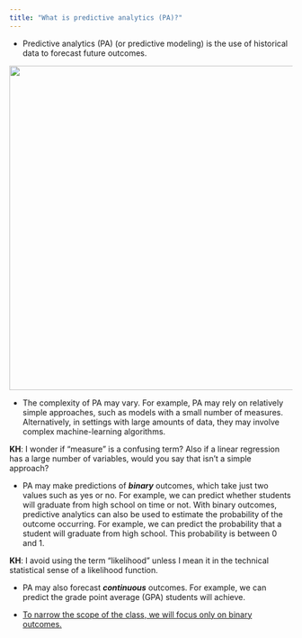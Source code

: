 ```yaml
---
title: "What is predictive analytics (PA)?"
---
```


-   Predictive analytics (PA) (or predictive modeling) is the use of historical data to forecast future outcomes. 

![](images/shutterstock_PA2.jpg){fig-align="center" width="6in"} 

-   The complexity of PA may vary. For example, PA may rely on relatively simple approaches, such as models with a small number of measures. Alternatively, in settings with large amounts of data, they may involve complex machine-learning algorithms.

**KH**: I wonder if "measure" is a confusing term?  Also if a linear regression has a large number of variables, would you say that isn't a simple approach?

-   PA may make predictions of ***binary*** outcomes, which take just two values such as yes or no. For example, we can predict whether students will graduate from high school on time or not. With binary outcomes, predictive analytics can also be used to estimate the probability of the outcome occurring. For example, we can predict the probability that a student will graduate from high school. This probability is between 0 and 1.

**KH**: I avoid using the term "likelihood" unless I mean it in the technical statistical sense of a likelihood function.

-   PA may also forecast ***continuous*** outcomes. For example, we can predict the grade point average (GPA) students will achieve.

-   [To narrow the scope of the class, we will focus only on binary outcomes.]{style="text-decoration: underline;"}





